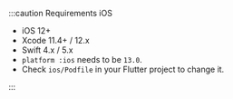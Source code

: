 :::caution Requirements iOS

- iOS 12+
- Xcode 11.4+ / 12.x
- Swift 4.x / 5.x
- `platform :ios` needs to be `13.0`.
- Check `ios/Podfile` in your Flutter project to change it.

:::
